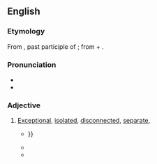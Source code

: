 ==English==

===Etymology===
From {{der|en|la|abiūnctus}}, past participle of {{m|la|abiungō||remove, separate}}; from {{m|la|ab||of, from, by}} + {{m|la|iungō||join, connect, attach}}.

===Pronunciation===
* {{IPA|en|/æbˈd͡ʒʌŋktɪv/}}
* {{audio|en|LL-Q1860 (eng)-Vealhurl-abjunctive.wav|Audio (UK)}}

===Adjective===
{{en-adj}}

# {{lb|en|rare}} [[exceptional|Exceptional]], [[isolated]], [[disconnected]], [[separate]],
#* {{quote-book|en|year=1883|author=Isaac Taylor|title=Saturday Evening|publisher=J.P. Haven|page=270|passage=It is this power which leads on always from the less perfect, towards the more perfect; — from the accidental and '''abjunctive''', to the universal ; or from {{...}}}}
#* {{quote-book|en|year=1973|author=United States Congress. Senate. Committee on Labor and Public Welfare|title=Hearings, Reports and Prints of the Senate Committee on Labor and Public Welfare|publisher=U.S. G.P.O|page=268|passage=The therapeutic programs provided include chemotherapy, electroshock, Individual, group and family psychotherapy, '''abjunctive''' therapy, medical and nursing}}
#* {{quote-journal|en|year=1996|author=Cianchetti E; Legnini M; Ucchino S; Ricci A; Scipione P; Grossi S; Scotti U; Napolitano L|title=Gynecomastia (report)|journal=Annali italiani di chirurgia|page=499|passage=The authors present their experience concerning 47 patients: 27 were surgical treated with subcutaneous subtotal mastectomy and 18 had an '''abjunctive''' liposuction treatment with good results.}}